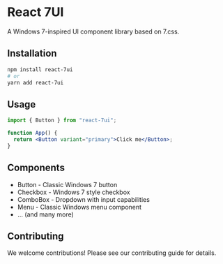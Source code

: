 
<Meta title="Introduction" />

# React 7UI

A Windows 7-inspired UI component library based on 7.css.

## Installation

```bash
npm install react-7ui
# or
yarn add react-7ui
```

## Usage

```jsx
import { Button } from "react-7ui";

function App() {
  return <Button variant="primary">Click me</Button>;
}
```

## Components

- Button - Classic Windows 7 button
- Checkbox - Windows 7 style checkbox
- ComboBox - Dropdown with input capabilities
- Menu - Classic Windows menu component
- ... (and many more)

## Contributing

We welcome contributions! Please see our contributing guide for details.
